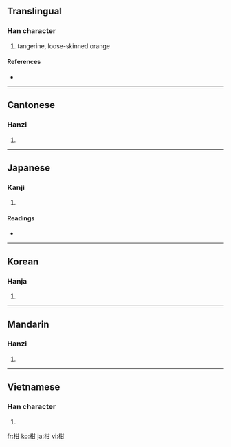 ==Translingual==

===Han character===
{{Han char|rn=75|rad=木|as=05|sn=9|four=4497<sub>0</sub>|canj=木廿一 (DTM)}}

# tangerine, loose-skinned orange

====References====
* {{Han ref|kx=0519.020|dkj=14619|dj=0907.010|hdz=21177.030|uh=67D1|ud=26577|bh=AC61|bd=44129}}

----

==Cantonese==

===Hanzi===
{{yue-hanzi|jyut=|y=gam1}}

# {{defn|Cantonese}}

----

==Japanese==

===Kanji===
{{ja-kanji|grade=|rs=木05}}

# {{defn|Japanese}}

====Readings====
* {{ja-readings|on=[[かん]] (kan)|kun=[[みかん]] (mikan)}}

----

==Korean==

===Hanja===
{{ko-hanja|hangeul=[[감]], [[검]]|eumhun=|rv=gam, geom|mr=kam, kŏm|y=kam, kem}}

# {{defn|Korean}}

----

==Mandarin==

===Hanzi===
{{cmn-hanzi|pin=[[gān]] ([[gan1]])|wg=kan<sup>1</sup>}}

# {{defn|Mandarin}}

----

==Vietnamese==

===Han character===
{{vi-hantu|cam}}

# {{defn|Vietnamese}}

[[fr:柑]]
[[ko:柑]]
[[ja:柑]]
[[vi:柑]]